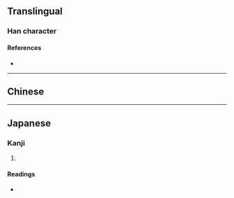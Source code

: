 {{also|櫥}}
{{character info/new}}
==Translingual==

===Han character===
{{Han char|rn=75|rad=木|as=12|sn=16|four=|canj=DMMI,XDMMI|ids=⿰木厨}}

====References====
* {{Han ref|kx=0555.311|dkj=15621|hdz=21289.080|uh=6A71|ud=27249}}

----

==Chinese==
{{zh-see|櫥|sv}}

----

==Japanese==

===Kanji===
{{ja-kanji|grade=|rs=木12}}

# {{rfdef|ja|sort=木12}}

====Readings====
* {{ja-readings|on=[[ず]] (zu), [[ちゅう]] (chū), [[ちゅ]] (chu)|kun=[[くりや]] (kuriya)}}